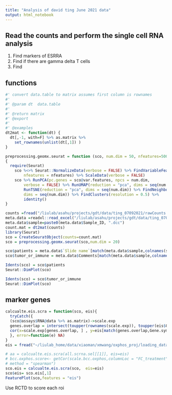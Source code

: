 ```yaml
---
title: "Analysis of david ting June 2021 data"
output: html_notebook
---
```



## Read the counts and perform the single cell RNA analysis 
1. Find markers of ESRRA 
2. Find if there are gamma delta T cells
3. Find 

## functions
```r
#' convert data.table to matrix assumes first column is rownames
#'
#' @param dt  data.table 
#'
#' @return matrix
#' @export
#'
#' @examples
dt2mat <- function(dt) {
  dt[,-1, with=F] %>% as.matrix %>% 
    set_rownames(unlist(dt[,1]) )
}

preprocessing.geomx.seurat = function (sco, num.dim = 50, nfeatures=500) 
{
  require(Seurat)
    sco %<>% Seurat::NormalizeData(verbose = FALSE) %>% FindVariableFeatures(selection.method = "vst", 
        nfeatures = nfeatures) %>% ScaleData(verbose = FALSE)
    sco %>% RunPCA(pc.genes = sco@var.features, npcs = num.dim, 
        verbose = FALSE) %>% RunUMAP(reduction = "pca", dims = seq(num.dim)) %>% 
        RunTSNE(reduction = "pca", dims = seq(num.dim)) %>% FindNeighbors(reduction = "pca", 
        dims = seq(num.dim)) %>% FindClusters(resolution = 0.5) %>% 
        identity()
}
```

```r
counts =fread("/liulab/asahu/projects/gdt/data/ting_07092021/rawCounts.tsv")
meta.data =readxl::read_excel("/liulab/asahu/projects/gdt/data/ting_07092021/Melanoma_20210601_meta.xlsx", sheet = 1)
meta.data$sample=paste0(meta.data$Sample_ID, ".dcc")
count.mat = dt2mat(counts)
library(Seurat)
sco = CreateSeuratObject(counts=count.mat)
sco = preprocessing.geomx.seurat(sco,num.dim = 20)

sco$patients = meta.data$`Slide name`[match(meta.data$sample,colnames(sco))]
sco$tumor_or_immune = meta.data$Comments[match(meta.data$sample,colnames(sco))]

Idents(sco) = sco$patients
Seurat::DimPlot(sco)
```

```r

Idents(sco) = sco$tumor_or_immune
Seurat::DimPlot(sco)
```

## marker genes
```r
calcualte.eis.scra = function(sco, eis){
  tryCatch({
  (sco@assays$RNA@data %>% as.matrix)->scale.exp
  genes.overlap = intersect(toupper(rownames(scale.exp)), toupper(eis$Gene.symbol))
  cor(x=scale.exp[genes.overlap, ] , y=eis[match(genes.overlap,Gene.symbol)]$FC_treatment, method ="spearman", use="pairwise.complete.obs")
  }, error=function(e) NA)
}
eis = fread("~/liulab_home/data/xiaoman/xmwang/oxphos_proj/loading_data/LP_data/degene_72_pos.csv")

# aa = calcualte.eis.scra(all.scrna.sel[[1]], eis=eis)
# bcc.oxphos.score<- getCor(scale.bcc.oxphos,columnLoc = "FC_treatment",
# method = "spearman")
sco.eis = calcualte.eis.scra(sco,  eis=eis)
sco$eis= sco.eis[,1]
FeaturePlot(sco,features = "eis")
```

Use RCTD to score each roi 

```r
```

